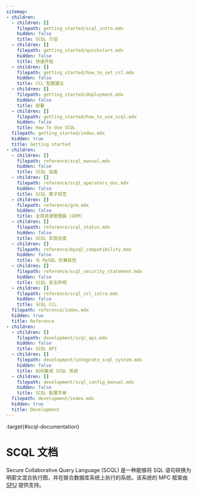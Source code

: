 ```yaml
---
sitemap:
- children:
  - children: []
    filepath: getting_started/scql_intro.mdx
    hidden: false
    title: SCQL 介绍
  - children: []
    filepath: getting_started/quickstart.mdx
    hidden: false
    title: 快速开始
  - children: []
    filepath: getting_started/how_to_set_ccl.mdx
    hidden: false
    title: CCL 配置建议
  - children: []
    filepath: getting_started/deployment.mdx
    hidden: false
    title: 部署
  - children: []
    filepath: getting_started/how_to_use_scql.mdx
    hidden: false
    title: How To Use SCQL
  filepath: getting_started/index.mdx
  hidden: true
  title: Getting started
- children:
  - children: []
    filepath: reference/scql_manual.mdx
    hidden: false
    title: SCQL 指南
  - children: []
    filepath: reference/scql_operators_doc.mdx
    hidden: false
    title: SCQL 算子规范
  - children: []
    filepath: reference/grm.mdx
    hidden: false
    title: 全局资源管理器 (GRM)
  - children: []
    filepath: reference/scql_status.mdx
    hidden: false
    title: SCQL 实现进度
  - children: []
    filepath: reference/mysql_compatibility.mdx
    hidden: false
    title: 与 MySQL 的兼容性
  - children: []
    filepath: reference/scql_security_statement.mdx
    hidden: false
    title: SCQL 安全声明
  - children: []
    filepath: reference/scql_ccl_intro.mdx
    hidden: false
    title: SCQL CCL
  filepath: reference/index.mdx
  hidden: true
  title: Reference
- children:
  - children: []
    filepath: development/scql_api.mdx
    hidden: false
    title: SCQL API
  - children: []
    filepath: development/integrate_scql_system.mdx
    hidden: false
    title: 如何集成 SCQL 系统
  - children: []
    filepath: development/scql_config_manual.mdx
    hidden: false
    title: SCQL 配置手册
  filepath: development/index.mdx
  hidden: true
  title: Development
---
```


:target{#scql-documentation}

# SCQL 文档

Secure Collaborative Query Language (SCQL) 是一种能够将 SQL 语句转换为明密文混合执行图，并在联合数据库系统上执行的系统。该系统的 MPC 框架由 [SPU](https://github.com/secretflow/spu) 提供支持。

<TableOfContents />
